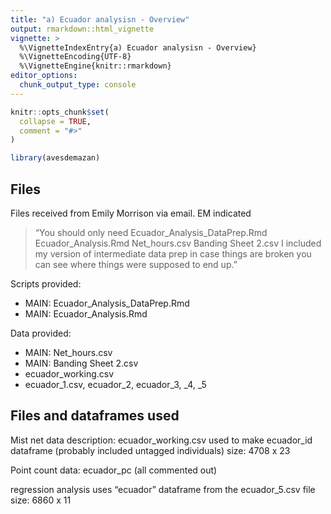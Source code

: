 ```yaml
---
title: "a) Ecuador analysisn - Overview"
output: rmarkdown::html_vignette
vignette: >
  %\VignetteIndexEntry{a) Ecuador analysisn - Overview}
  %\VignetteEncoding{UTF-8}
  %\VignetteEngine{knitr::rmarkdown}
editor_options: 
  chunk_output_type: console
---
```


```r
knitr::opts_chunk$set(
  collapse = TRUE,
  comment = "#>"
)
```

```r
library(avesdemazan)
```

## Files

Files received from Emily Morrison via email.  EM indicated  

> "You should only need
Ecuador_Analysis_DataPrep.Rmd
Ecuador_Analysis.Rmd
Net_hours.csv
Banding Sheet 2.csv
I included my version of intermediate data prep in case things are broken you can see where things were supposed to end up."


Scripts provided:

* MAIN: Ecuador_Analysis_DataPrep.Rmd
* MAIN: Ecuador_Analysis.Rmd

Data provided:

* MAIN: Net_hours.csv
* MAIN: Banding Sheet 2.csv
* ecuador_working.csv
* ecuador_1.csv, ecuador_2, ecuador_3, _4, _5



## Files and dataframes used

Mist net data description: ecuador_working.csv
used to make ecuador_id dataframe
(probably included untagged individuals)
size: 4708 x 23

Point count data: ecuador_pc (all commented out)

regression analysis uses "ecuador" dataframe from the ecuador_5.csv file
size: 6860 x  11


